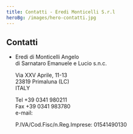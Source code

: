 ```yaml
---
title: Contatti - Eredi Monticelli S.r.l
heroBg: /images/hero-contatti.jpg
---
```

## Contatti

* Eredi di Monticelli Angelo<br />
  di Sarnataro Emanuele e Lucio s.n.c.

  Via XXV Aprile, 11-13<br />
  23819 Primaluna (LC)<br />
  ITALY

  Tel  +39 0341 980211<br />
  Fax +39 0341 983780<br />
  e-mail: <Email />

  P.IVA/Cod.Fisc/n.Reg.Imprese: 01541490130